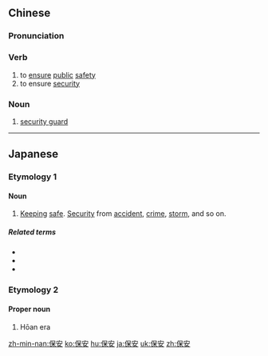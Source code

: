==Chinese==
{{zh-forms}}

===Pronunciation===
{{zh-pron
|m=bǎo'ān
|c=bou2 on1
|h=pfs=pó-ôn
|mn=pó-an
|cat=v,n
}}

===Verb===
{{zh-verb}}

# to [[ensure]] [[public]] [[safety]]
# to ensure [[security]]

===Noun===
{{zh-noun}}

# [[security guard]]

----

==Japanese==

===Etymology 1===
{{ja-kanjitab|ほ|あん|yomi=on}}

====Noun====
{{ja-noun|ほあん}}

# [[keeping|Keeping]] [[safe]]. [[security|Security]] from [[accident]], [[crime]], [[storm]], and so on.

=====Related terms=====
* {{l|ja|保安官}}
* {{l|ja|保安林}}
* {{l|ja|安全}}

===Etymology 2===
{{ja-kanjitab|ほう|あん|yomi=on}}

====Proper noun====
{{ja-pos|ほうあん|proper}}

# Hōan era

[[zh-min-nan:保安]]
[[ko:保安]]
[[hu:保安]]
[[ja:保安]]
[[uk:保安]]
[[zh:保安]]